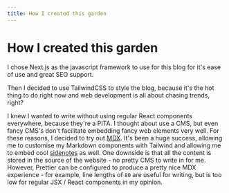 ---
title: How I created this garden
---


# How I created this garden

I chose Next.js as the javascript framework to use for this blog for it's ease
of use and great SEO support.

Then I decided to use TailwindCSS to style the blog, because it's the hot thing
to do right now and web development is all about chasing trends, right?

I knew I wanted to write without using regular React components everywhere,
because they're a PITA. I thought about use a CMS<Reference id={1} text="I've
also had bad experiences recently trying out Strapi" side="right"/>, but even
fancy CMS's don't facilitate embedding fancy web elements very well. For these
reasons, I decided to try out [MDX](https://mdxjs.com/). It's been a huge
success, allowing me to customise my Markdown components with Tailwind and
allowing me to embed cool [sidenotes](https://www.gwern.net/Sidenotes) as well.
One downside is that all the content is stored in the source of the website - no
pretty CMS to write in for me. However, Prettier can be configured to produce a
pretty nice MDX experience - for example, line lengths of `80` are useful for
writing, but is too low for regular JSX / React components in my opinion.

